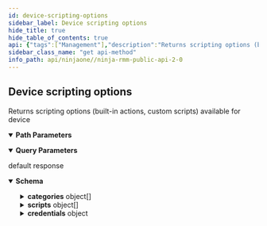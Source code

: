 ```yaml
---
id: device-scripting-options
sidebar_label: Device scripting options
hide_title: true
hide_table_of_contents: true
api: {"tags":["Management"],"description":"Returns scripting options (built-in actions, custom scripts) available for device","operationId":"requestScriptingOptions","parameters":[{"name":"id","in":"path","description":"Device identifier","required":true,"schema":{"type":"integer","format":"int32"}},{"name":"lang","in":"query","description":"Language","schema":{"type":"string"}}],"responses":{"default":{"description":"default response","content":{"application/json":{"schema":{"type":"object","properties":{"categories":{"type":"array","items":{"type":"object","properties":{"id":{"type":"integer","format":"int32"},"name":{"type":"string"},"internal":{"type":"boolean"}}}},"scripts":{"type":"array","items":{"type":"object","properties":{"type":{"type":"string","description":"Type of script/action","enum":["ACTION","SCRIPT"]},"id":{"type":"integer","description":"Custom script identifier (Scripts)","format":"int32"},"uid":{"type":"string","description":"Built-in action identifier (Actions)","format":"uuid"},"name":{"type":"string","description":"Name"},"language":{"type":"string","description":"Script language"},"description":{"type":"string","description":"Description"},"architecture":{"uniqueItems":true,"type":"array","description":"Applicable architectures","items":{"type":"string","description":"Applicable architectures"}},"categoryId":{"type":"integer","description":"Script Category identifier","format":"int32"}}}},"credentials":{"type":"object","properties":{"roles":{"type":"array","items":{"type":"string"}},"credentials":{"type":"array","items":{"type":"object","properties":{"id":{"type":"integer","format":"int32"},"name":{"type":"string"},"type":{"type":"string","enum":["SNMPV12C","SNMPV3","TELNET_SSH","NETWORK_LOCATION","ENCRYPTION_KEY","BASIC"]}}}}}}}}}}}},"method":"get","path":"/api/v2/device/{id}/scripting/options","servers":[{"url":"https://eu.ninjarmm.com","description":"EU instance"},{"url":"https://app.ninjarmm.com","description":"US instance"},{"url":"https://oc.ninjarmm.com","description":"Oceania instance"}],"security":[{"oauth2":["monitoring","Management","control"]},{"sessionKey":["monitoring","Management","control"]},{"bearer":["monitoring","Management","control"]}],"securitySchemes":{"oauth2":{"type":"oauth2","flows":{"authorizationCode":{"authorizationUrl":"/ws/oauth/authorize","tokenUrl":"/ws/oauth/token","scopes":{"monitoring":"Monitoring APIs","Management":"Management APIs"}},"clientCredentials":{"tokenUrl":"/ws/oauth/token","scopes":{"monitoring":"Monitoring APIs","Management":"Management APIs"}}}},"sessionKey":{"type":"apiKey","name":"sessionKey","in":"cookie"},"bearer":{"type":"http","scheme":"bearer"}},"info":{"title":"Ninja RMM Public API 2.0","description":"Ninja RMM Public API documentation. <br><br>\nSee also: <br> \n<a href=\"https://resources.ninjarmm.com/API/Ninja+RMM+Public+API+v2.0.5+Device+Filter+Syntax.pdf\">Device Filter syntax</a><br>\n<a href=\"https://resources.ninjarmm.com/API/Ninja+RMM+Public+API+v2.0.5+Webhooks.pdf\">Webhooks</a>","contact":{"email":"api@ninjarmm.com"},"version":"2.0.9-draft"},"postman":{"name":"Device scripting options","description":{"content":"Returns scripting options (built-in actions, custom scripts) available for device","type":"text/plain"},"url":{"path":["api","v2","device",":id","scripting","options"],"host":["{{baseUrl}}"],"query":[{"disabled":false,"description":{"content":"Language","type":"text/plain"},"key":"lang","value":""}],"variable":[{"disabled":false,"description":{"content":"(Required) Device identifier","type":"text/plain"},"type":"any","value":"","key":"id"}]},"header":[{"key":"Accept","value":"application/json"}],"method":"GET"}}
sidebar_class_name: "get api-method"
info_path: api/ninjaone//ninja-rmm-public-api-2-0
---
```



## Device scripting options



Returns scripting options (built-in actions, custom scripts) available for device

<details style={{"marginBottom":"1rem"}} data-collapsed={false} open={true}><summary style={{}}><strong>Path Parameters</strong></summary><div><ul><ParamsItem className={"paramsItem"} param={{"name":"id","in":"path","description":"Device identifier","required":true,"schema":{"type":"integer","format":"int32"}}}></ParamsItem></ul></div></details><details style={{"marginBottom":"1rem"}} data-collapsed={false} open={true}><summary style={{}}><strong>Query Parameters</strong></summary><div><ul><ParamsItem className={"paramsItem"} param={{"name":"lang","in":"query","description":"Language","schema":{"type":"string"}}}></ParamsItem></ul></div></details><div><ApiTabs><TabItem label={"default"} value={"default"}><div>

default response

</div><div><details style={{}} data-collapsed={false} open={true}><summary style={{"textAlign":"left"}}><strong>Schema</strong></summary><div style={{"textAlign":"left","marginLeft":"1rem"}}></div><ul style={{"marginLeft":"1rem"}}><SchemaItem collapsible={true} className={"schemaItem"}><details style={{}}><summary style={{}}><strong>categories</strong><span style={{"opacity":"0.6"}}> object[]</span></summary><div style={{"marginLeft":"1rem"}}><ul><SchemaItem collapsible={false} name={"id"} required={false} schemaDescription={undefined} schemaName={"int32"} qualifierMessage={undefined}></SchemaItem><SchemaItem collapsible={false} name={"name"} required={false} schemaDescription={undefined} schemaName={"string"} qualifierMessage={undefined}></SchemaItem><SchemaItem collapsible={false} name={"internal"} required={false} schemaDescription={undefined} schemaName={"boolean"} qualifierMessage={undefined}></SchemaItem></ul></div></details></SchemaItem><SchemaItem collapsible={true} className={"schemaItem"}><details style={{}}><summary style={{}}><strong>scripts</strong><span style={{"opacity":"0.6"}}> object[]</span></summary><div style={{"marginLeft":"1rem"}}><ul><SchemaItem collapsible={false} name={"type"} required={false} schemaDescription={"Type of script/action"} schemaName={"string"} qualifierMessage={"**Possible values:** [`ACTION`, `SCRIPT`]"}></SchemaItem><SchemaItem collapsible={false} name={"id"} required={false} schemaDescription={"Custom script identifier (Scripts)"} schemaName={"int32"} qualifierMessage={undefined}></SchemaItem><SchemaItem collapsible={false} name={"uid"} required={false} schemaDescription={"Built-in action identifier (Actions)"} schemaName={"uuid"} qualifierMessage={undefined}></SchemaItem><SchemaItem collapsible={false} name={"name"} required={false} schemaDescription={"Name"} schemaName={"string"} qualifierMessage={undefined}></SchemaItem><SchemaItem collapsible={false} name={"language"} required={false} schemaDescription={"Script language"} schemaName={"string"} qualifierMessage={undefined}></SchemaItem><SchemaItem collapsible={false} name={"description"} required={false} schemaDescription={"Description"} schemaName={"string"} qualifierMessage={undefined}></SchemaItem><SchemaItem collapsible={false} name={"architecture"} required={false} schemaDescription={"Applicable architectures"} schemaName={"string[]"} qualifierMessage={undefined}></SchemaItem><SchemaItem collapsible={false} name={"categoryId"} required={false} schemaDescription={"Script Category identifier"} schemaName={"int32"} qualifierMessage={undefined}></SchemaItem></ul></div></details></SchemaItem><SchemaItem collapsible={true} className={"schemaItem"}><details style={{}}><summary style={{}}><strong>credentials</strong><span style={{"opacity":"0.6"}}> object</span></summary><div style={{"marginLeft":"1rem"}}><ul><SchemaItem collapsible={false} name={"roles"} required={false} schemaDescription={undefined} schemaName={"string[]"} qualifierMessage={undefined}></SchemaItem><SchemaItem collapsible={true} className={"schemaItem"}><details style={{}}><summary style={{}}><strong>credentials</strong><span style={{"opacity":"0.6"}}> object[]</span></summary><div style={{"marginLeft":"1rem"}}><ul><SchemaItem collapsible={false} name={"id"} required={false} schemaDescription={undefined} schemaName={"int32"} qualifierMessage={undefined}></SchemaItem><SchemaItem collapsible={false} name={"name"} required={false} schemaDescription={undefined} schemaName={"string"} qualifierMessage={undefined}></SchemaItem><SchemaItem collapsible={false} name={"type"} required={false} schemaDescription={undefined} schemaName={"string"} qualifierMessage={"**Possible values:** [`SNMPV12C`, `SNMPV3`, `TELNET_SSH`, `NETWORK_LOCATION`, `ENCRYPTION_KEY`, `BASIC`]"}></SchemaItem></ul></div></details></SchemaItem></ul></div></details></SchemaItem></ul></details></div></TabItem></ApiTabs></div>
      